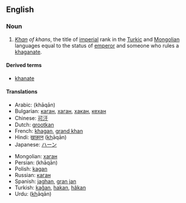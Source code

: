 ==English==

===Noun===
{{en-noun}}

# ''[[khan|Khan]] of khans'', the title of [[imperial]] rank in the [[Turkic]] and [[Mongolian]] languages equal to the status of [[emperor]] and someone who rules a [[khaganate]].

====Derived terms====
*[[khanate]]

====Translations====
{{top}}
* Arabic: {{Arab|[[خاقان]]}} (khāqān)
* Bulgarian: [[каган]], [[хаган]], [[хакан]], [[кехан]]
* Chinese: [[可汗]]
* Dutch: [[grootkan]]
* French: [[khagan#French|khagan]], [[grand khan]]
* Hindi: [[ख़ाक़ान]] (<u>kh</u>āqān) {{m}}
* Japanese: [[ハーン]]
{{mid}}
* Mongolian: [[хаган]]
* Persian: {{fa-Arab|[[خاقان]]}} (khāqān)
* Polish: [[kagan]]
* Russian: [[каган]] {{m}}
* Spanish: [[jaghan]], [[gran jan]]
* Turkish: [[kağan]], [[hakan]], [[hâkan]]
* Urdu: {{ur-Arab|[[خاقان]]}} (<u>kh</u>āqān) {{m}}
{{bottom}}